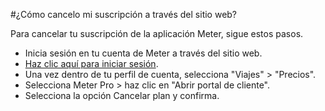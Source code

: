 #¿Cómo cancelo mi suscripción a través del sitio web?

Para cancelar tu suscripción de la  aplicación Meter, sigue estos pasos.

* Inicia sesión en tu cuenta de Meter a través del sitio web.
* [Haz clic aquí para iniciar sesión](https://www.meterapp.co/es/signin).
* Una vez dentro de tu perfil de cuenta, selecciona "Viajes" > "Precios".
* Selecciona Meter Pro > haz clic en "Abrir portal de cliente".
* Selecciona la opción Cancelar plan y confirma.
